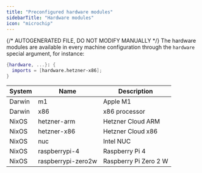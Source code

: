 ```yaml
---
title: "Preconfigured hardware modules"
sidebarTitle: "Hardware modules"
icon: "microchip"
---
```

{/* AUTOGENERATED FILE, DO NOT MODIFY MANUALLY */}
The hardware modules are available in every machine configuration through the `hardware` special argument, for instance:
```nix
{hardware, ...}: {
  imports = [hardware.hetzner-x86];
}
```

| System | Name | Description |
| ------ | ---- | ----------- |
| Darwin | m1 | Apple M1 |
| Darwin | x86 | x86 processor |
| NixOS  | hetzner-arm | Hetzner Cloud ARM |
| NixOS  | hetzner-x86 | Hetzner Cloud x86 |
| NixOS  | nuc | Intel NUC |
| NixOS  | raspberrypi-4 | Raspberry Pi 4 |
| NixOS  | raspberrypi-zero2w | Raspberry Pi Zero 2 W |

